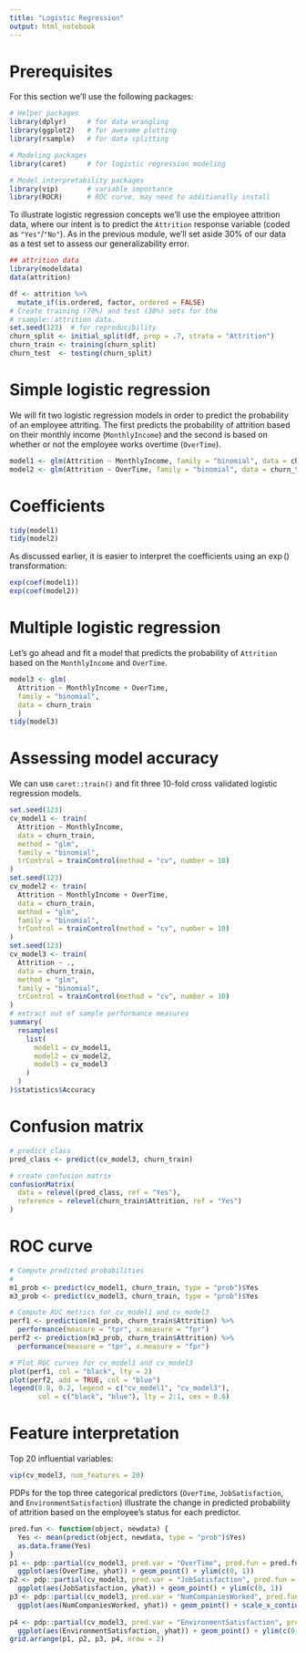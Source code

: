 ```yaml
---
title: "Logistic Regression"
output: html_notebook
---
```


# Prerequisites

For this section we'll use the following packages:

```r
# Helper packages
library(dplyr)     # for data wrangling
library(ggplot2)   # for awesome plotting
library(rsample)   # for data splitting

# Modeling packages
library(caret)     # for logistic regression modeling

# Model interpretability packages
library(vip)       # variable importance
library(ROCR)      # ROC curve, may need to additionally install
```

To illustrate logistic regression concepts we'll use the employee attrition data, where our intent is to predict the `Attrition` response variable (coded as `"Yes"`/`"No"`). As in the previous module, we'll set aside 30% of our data as a test set to assess our generalizability error.

```r
## attrition data
library(modeldata)
data(attrition)

df <- attrition %>% 
  mutate_if(is.ordered, factor, ordered = FALSE)
# Create training (70%) and test (30%) sets for the 
# rsample::attrition data.
set.seed(123)  # for reproducibility
churn_split <- initial_split(df, prop = .7, strata = "Attrition")
churn_train <- training(churn_split)
churn_test  <- testing(churn_split)
```


# Simple logistic regression

We will fit two logistic regression models in order to predict the probability of an employee attriting. The first predicts the probability of attrition based on their monthly income (`MonthlyIncome`) and the second is based on whether or not the employee works overtime (`OverTime`). 

```r
model1 <- glm(Attrition ~ MonthlyIncome, family = "binomial", data = churn_train)
model2 <- glm(Attrition ~ OverTime, family = "binomial", data = churn_train)
```

# Coefficients

```r
tidy(model1)
tidy(model2)
```

As discussed earlier, it is easier to interpret the coefficients using an $\exp()$ transformation:

```r
exp(coef(model1))
exp(coef(model2))
```

# Multiple logistic regression

Let's go ahead and fit a model that predicts the probability of `Attrition` based on the `MonthlyIncome` and `OverTime`. 

```r
model3 <- glm(
  Attrition ~ MonthlyIncome + OverTime,
  family = "binomial", 
  data = churn_train
  )
tidy(model3)
```

# Assessing model accuracy

We can use `caret::train()` and fit three 10-fold cross validated logistic regression models.

```r
set.seed(123)
cv_model1 <- train(
  Attrition ~ MonthlyIncome, 
  data = churn_train, 
  method = "glm",
  family = "binomial",
  trControl = trainControl(method = "cv", number = 10)
)
set.seed(123)
cv_model2 <- train(
  Attrition ~ MonthlyIncome + OverTime, 
  data = churn_train, 
  method = "glm",
  family = "binomial",
  trControl = trainControl(method = "cv", number = 10)
)
set.seed(123)
cv_model3 <- train(
  Attrition ~ ., 
  data = churn_train, 
  method = "glm",
  family = "binomial",
  trControl = trainControl(method = "cv", number = 10)
)
# extract out of sample performance measures
summary(
  resamples(
    list(
      model1 = cv_model1, 
      model2 = cv_model2, 
      model3 = cv_model3
    )
  )
)$statistics$Accuracy
```

# Confusion matrix

```r
# predict class
pred_class <- predict(cv_model3, churn_train)

# create confusion matrix
confusionMatrix(
  data = relevel(pred_class, ref = "Yes"), 
  reference = relevel(churn_train$Attrition, ref = "Yes")
)
```

# ROC curve

```r
# Compute predicted probabilities
# 
m1_prob <- predict(cv_model1, churn_train, type = "prob")$Yes
m3_prob <- predict(cv_model3, churn_train, type = "prob")$Yes

# Compute AUC metrics for cv_model1 and cv_model3
perf1 <- prediction(m1_prob, churn_train$Attrition) %>%
  performance(measure = "tpr", x.measure = "fpr")
perf2 <- prediction(m3_prob, churn_train$Attrition) %>%
  performance(measure = "tpr", x.measure = "fpr")

# Plot ROC curves for cv_model1 and cv_model3
plot(perf1, col = "black", lty = 2)
plot(perf2, add = TRUE, col = "blue")
legend(0.8, 0.2, legend = c("cv_model1", "cv_model3"),
       col = c("black", "blue"), lty = 2:1, cex = 0.6)
```

# Feature interpretation

Top 20 influential variables:

```r
vip(cv_model3, num_features = 20)
```

PDPs for the top three categorical predictors (`OverTime`, `JobSatisfaction`, and `EnvironmentSatisfaction`) illustrate the change in predicted probability of attrition based on the employee's status for each predictor.

```r
pred.fun <- function(object, newdata) {
  Yes <- mean(predict(object, newdata, type = "prob")$Yes)
  as.data.frame(Yes)
}
p1 <- pdp::partial(cv_model3, pred.var = "OverTime", pred.fun = pred.fun) %>% 
  ggplot(aes(OverTime, yhat)) + geom_point() + ylim(c(0, 1))
p2 <- pdp::partial(cv_model3, pred.var = "JobSatisfaction", pred.fun = pred.fun) %>% 
  ggplot(aes(JobSatisfaction, yhat)) + geom_point() + ylim(c(0, 1))
p3 <- pdp::partial(cv_model3, pred.var = "NumCompaniesWorked", pred.fun = pred.fun, gr = 10) %>% 
  ggplot(aes(NumCompaniesWorked, yhat)) + geom_point() + scale_x_continuous(breaks = 0:9) + ylim(c(0, 1))
  
p4 <- pdp::partial(cv_model3, pred.var = "EnvironmentSatisfaction", pred.fun = pred.fun) %>% 
  ggplot(aes(EnvironmentSatisfaction, yhat)) + geom_point() + ylim(c(0, 1))
grid.arrange(p1, p2, p3, p4, nrow = 2)
```
